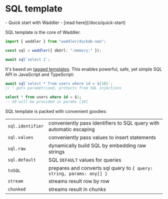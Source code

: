 
# SQL template
<Prerequisites>
- Quick start with Waddler - [read here](/docs/quick-start)
</Prerequisites>

SQL template is the core of Waddler.  
```ts
import { waddler } from "waddler/duckdb-neo";

const sql = waddler({ dbUrl: ":memory:" });

await sql`select 1`;
```

It's based on [tagged templates](https://developer.mozilla.org/en-US/docs/Web/JavaScript/Reference/Template_literals#tagged_templates). This enables powerful, safe, yet simple SQL API in JavaScript and TypeScript:
```ts
await sql`select * from users where id = ${10}`; 
// ^ gets parametrised, protects from SQL injections
```
```sql
select * from users where id = $1;
-- 10 will be provided in params [10]
```

SQL template is packed with convenient goodies:

|                  |                                                                       |
| :--------------- | :-------------------------------------------------------------------- |
| `sql.identifier` | conveniently pass identifiers to SQL query with automatic escaping    |
| `sql.values`     | conveniently pass values to insert statements                         |
| `sql.raw`        | dynamically build SQL by embedding raw strings                        |
| `sql.default`    | SQL `DEFAULT` values for queries                                      |
| `toSQL`          | prepares and converts sql query to `{ query: string, params: any[] }` |
| `stream`         | streams result row by row                                             |
| `chunked`        | streams result in chunks                                              |

